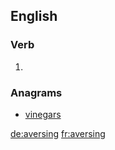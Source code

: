 ==English==

===Verb===
{{head|en|present participle}}

# {{present participle of|averse|lang=en|nocat=1}}

===Anagrams===
* [[vinegars#English|vinegars]]

[[de:aversing]]
[[fr:aversing]]